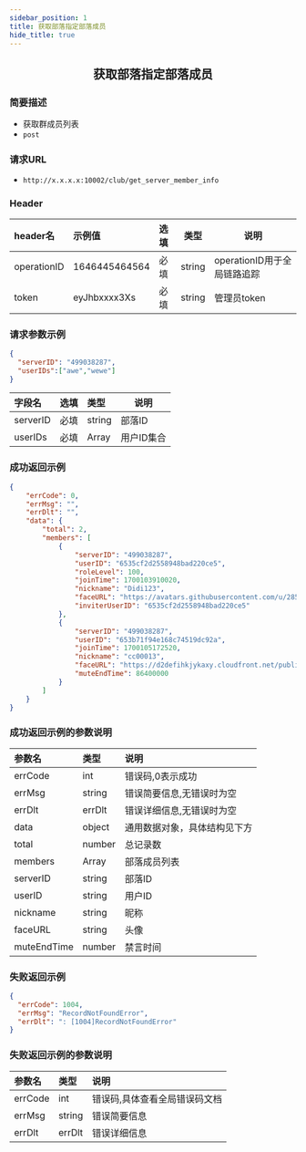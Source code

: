 ```yaml
---
sidebar_position: 1
title: 获取部落指定部落成员
hide_title: true
---
```


<center>

## 获取部落指定部落成员

</center>

### 简要描述
- 获取群成员列表
- `post` 
### 请求URL
- `http://x.x.x.x:10002/club/get_server_member_info` 


### Header
|header名|示例值|选填|类型|说明|
|:----    |:-------    |:--- |---|------      |
|operationID|1646445464564|必填|string|operationID用于全局链路追踪|
|token|eyJhbxxxx3Xs|必填|string|管理员token|


### 请求参数示例


```json
{
  "serverID": "499038287",
  "userIDs":["awe","wewe"]
}

```
|字段名|选填|类型|说明|
|:----    |:-------    |:--- |---|
|serverID|必填|string|部落ID|
|userIDs|必填|Array|用户ID集合|

### 成功返回示例


```json
{
    "errCode": 0,
    "errMsg": "",
    "errDlt": "",
    "data": {
        "total": 2,
        "members": [
            {
                "serverID": "499038287",
                "userID": "6535cf2d2558948bad220ce5",
                "roleLevel": 100,
                "joinTime": 1700103910020,
                "nickname": "Didi123",
                "faceURL": "https://avatars.githubusercontent.com/u/28507035?s=200&v=4",
                "inviterUserID": "6535cf2d2558948bad220ce5"
            },
            {
                "serverID": "499038287",
                "userID": "653b71f94e168c74519dc92a",
                "joinTime": 1700105172520,
                "nickname": "cc00013",
                "faceURL": "https://d2defihkjykaxy.cloudfront.net/public/1698394633692653b71f94e168c74519dc92a.jpg",
                "muteEndTime": 86400000
            }
        ]
    }
}
```
### 成功返回示例的参数说明


|参数名|类型|说明|
|:----    |:-------    |:--- |
|errCode|int|错误码,0表示成功|
|errMsg|string|错误简要信息,无错误时为空|
|errDlt|errDlt|错误详细信息,无错误时为空|
|data|object|通用数据对象，具体结构见下方|
|total|number|总记录数|
|members|Array|部落成员列表|
|serverID|string|部落ID|
|userID|string|用户ID|
|nickname|string|昵称|
|faceURL|string|头像|
|muteEndTime|number|禁言时间|

### 失败返回示例


```json
{
  "errCode": 1004,
  "errMsg": "RecordNotFoundError",
  "errDlt": ": [1004]RecordNotFoundError"
}
```
### 失败返回示例的参数说明


|参数名|类型|说明|
|:----    |:-------    |:--- |
|errCode|int|错误码,具体查看全局错误码文档|
|errMsg|string|错误简要信息|
|errDlt|errDlt|错误详细信息|
